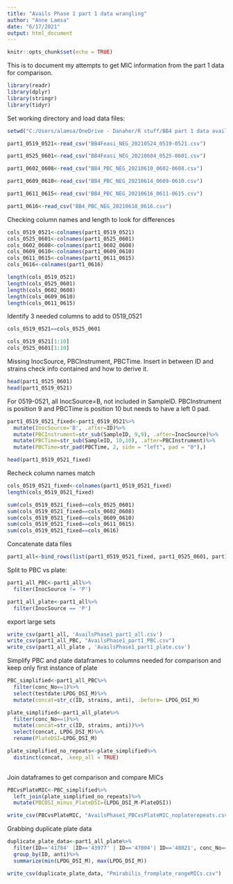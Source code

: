 ---
title: "Avails Phase 1 part 1 data wrangling"
author: "Anne Lamsa"
date: "6/17/2021"
output: html_document
---

```{r setup, include=FALSE}
knitr::opts_chunk$set(echo = TRUE)
```

This is to document my attempts to get MIC information from the part 1 data for comparison.

```{r}
library(readr)
library(dplyr)
library(stringr)
library(tidyr)

```

Set working directory and load data files:

```{r}
setwd("C:/Users/alamsa/OneDrive - Danaher/R stuff/BB4 part 1 data avails phase 1")

part1_0519_0521<-read_csv("BB4Feasi_NEG_20210524_0519-0521.csv")

part1_0525_0601<-read_csv("BB4Feasi_NEG_20210604_0525-0601.csv")

part1_0602_0608<-read_csv("BB4_PBC_NEG_20210610_0602-0608.csv")

part1_0609_0610<-read_csv("BB4_PBC_NEG_20210614_0609-0610.csv")

part1_0611_0615<-read_csv("BB4_PBC_NEG_20210616_0611-0615.csv")

part1_0616<-read_csv("BB4_PBC_NEG_20210618_0616.csv")
```
Checking column names and length to look for differences
```{r}
cols_0519_0521<-colnames(part1_0519_0521)
cols_0525_0601<-colnames(part1_0525_0601)
cols_0602_0608<-colnames(part1_0602_0608)
cols_0609_0610<-colnames(part1_0609_0610)
cols_0611_0615<-colnames(part1_0611_0615)
cols_0616<-colnames(part1_0616)

length(cols_0519_0521)
length(cols_0525_0601)
length(cols_0602_0608)
length(cols_0609_0610)
length(cols_0611_0615)
```

Identify 3 needed columns to add to 0519_0521

```{r}
cols_0519_0521==cols_0525_0601

cols_0519_0521[1:10]
cols_0525_0601[1:10]
```
Missing InocSource, PBCInstrument, PBCTime. Insert in between ID and strains check info contained and how to derive it.

```{r}
head(part1_0525_0601)
head(part1_0519_0521)
```
For 0519-0521, all InocSource=B, not included in SampleID. PBCInstrument is position 9 and PBCTime is position 10 but needs to have a left 0 pad.

```{r}
part1_0519_0521_fixed<-part1_0519_0521%>%
  mutate(InocSource='B', .after=ID)%>%
  mutate(PBCInstrument=str_sub(SampleID, 9,9), .after=InocSource)%>%
  mutate(PBCTime=str_sub(SampleID, 10,10), .after=PBCInstrument)%>%
  mutate(PBCTime=str_pad(PBCTime, 2, side = "left", pad = "0"),)

head(part1_0519_0521_fixed)
```
Recheck column names match

```{r}
cols_0519_0521_fixed<-colnames(part1_0519_0521_fixed)
length(cols_0519_0521_fixed)

sum(cols_0519_0521_fixed==cols_0525_0601)
sum(cols_0519_0521_fixed==cols_0602_0608)
sum(cols_0519_0521_fixed==cols_0609_0610)
sum(cols_0519_0521_fixed==cols_0611_0615)
sum(cols_0519_0521_fixed==cols_0616)
```
Concatenate data files

```{r}
part1_all<-bind_rows(list(part1_0519_0521_fixed, part1_0525_0601, part1_0602_0608, part1_0609_0610, part1_0611_0615, part1_0616))
```

Split to PBC vs plate:

```{r}
part1_all_PBC<-part1_all%>%
  filter(InocSource != 'P')

part1_all_plate<-part1_all%>%
  filter(InocSource == 'P')
```

export large sets

```{r}
write_csv(part1_all, 'AvailsPhase1_part1_all.csv')
write_csv(part1_all_PBC, "AvailsPhase1_part1_PBC.csv")
write_csv(part1_all_plate , 'AvailsPhase1_part1_plate.csv')
```

Simplify PBC and plate dataframes to columns needed for comparison and keep only first instance of plate

```{r}

PBC_simplified<-part1_all_PBC%>%
  filter(conc_No==1)%>%
  select(testdate:LPDG_DSI_M)%>%
  mutate(concat=str_c(ID, strains, anti), .before= LPDG_DSI_M)

plate_simplified<-part1_all_plate%>%
  filter(conc_No==1)%>%
  mutate(concat=str_c(ID, strains, anti))%>%
  select(concat, LPDG_DSI_M)%>%
  rename(PlateDSI=LPDG_DSI_M)

plate_simplified_no_repeats<-plate_simplified%>%
  distinct(concat, .keep_all = TRUE)
 

```
Join dataframes to get comparison and compare MICs

```{r}
PBCvsPlateMIC<-PBC_simplified%>%
  left_join(plate_simplified_no_repeats)%>%
  mutate(PBCDSI_minus_PlateDSI=(LPDG_DSI_M-PlateDSI))

write_csv(PBCvsPlateMIC, "AvailsPhase1_PBCvsPlateMIC_noplaterepeats.csv")
```
Grabbing duplicate plate data
```{r}
duplicate_plate_data<-part1_all_plate%>%
  filter(ID=='41784' |ID=='43977' | ID=='47004'| ID=='48021', conc_No==1)%>%
  group_by(ID, anti)%>%
  summarize(min(LPDG_DSI_M), max(LPDG_DSI_M))

write_csv(duplicate_plate_data, "Pmirabilis_fromplate_rangeMICs.csv")
```

